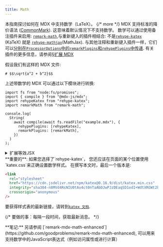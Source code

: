 ```yaml
---
title: Math
---
```


本指南探讨如何在 MDX 中支持数学（LaTeX）。 {/* more */}
MDX 支持标准的降价语法 ([CommonMark][]).
这意味着默认情况下不支持数学。
数学可以通过使用备注插件来启用: [`remark-math`][remark-math],与重新键入的插件相结合: 不是[`rehype-katex`][rehype-katex] (KaTeX) 就是 [`rehype-mathjax`][rehype-mathjax](MathJax).
与其他注释和重新键入插件一样，它们可以[分别在`ProcessorOptions`中的`remarkPlugins`和`rehypePlugins`中传递][processor-options].
有关插件的更多信息，请参阅[§扩展 MDX][extend]

假设我们有这样的 MDX 文件:

```mdx path="example.mdx"
# $$\sqrt{a^2 + b^2}$$
```

上述带数学的 MDX 可以通过以下模块进行转换:

```tsx path="example.js"
import fs from "node:fs/promises";
import { compile } from "@mdx-js/mdx";
import rehypeKatex from "rehype-katex";
import remarkMath from "remark-math";

console.log(
  String(
    await compile(await fs.readFile("example.mdx"), {
      rehypePlugins: [rehypeKatex],
      remarkPlugins: [remarkMath],
    })
  )
);
```

<details>
  <summary>扩展等效JSX</summary>

```tsx path="output.jsx"
<>
  <h1>
    <span className="katex">
      <span className="katex-mathml">
        <math xmlns="http://www.w3.org/1998/Math/MathML">…</math>
      </span>
      <span className="katex-html" aria-hidden="true">
        …
      </span>
    </span>
  </h1>
</>
```

</details>

<Note type="important">
**重要的**: 如果您选择了`rehype-katex`， 
  您还应该在页面的某个位置使用`katex.css`来正确设置数学样式。
  在撰写本文时，最后一个版本是:

```html
<link
  rel="stylesheet"
  href="https://cdn.jsdelivr.net/npm/katex@0.16.9/dist/katex.min.css"
  integrity="sha384-n8MVd4RsNIU0tAv4ct0nTaAbDJwPJzDEaqSD1odI+WdtXRGWt2kTvGFasHpSy3SV"
  crossorigin="anonymous"
/>
```

要获得样式表的最新链接，请转到[`katex 文档`][katex docs].

{/* 要做的事：每隔一段时间，获取最新消息。 */}

</Note>

<Note type="info">
  **笔记:** 另请参阅 [`remark-mdx-math-enhanced`](https://github.com/goodproblems/remark-mdx-math-enhanced),
  可以用来支持数学中的JavaScript表达式（例如访问属性或进行计算）
</Note>

[commonmark]: https://spec.commonmark.org/current/
[remark-math]: https://github.com/remarkjs/remark-math/tree/main/packages/remark-math
[rehype-katex]: https://github.com/remarkjs/remark-math/tree/main/packages/rehype-katex
[rehype-mathjax]: https://github.com/remarkjs/remark-math/tree/main/packages/rehype-mathjax
[processor-options]: /packages/mdx/#processoroptions
[extend]: /docs/extending-mdx/
[katex docs]: https://katex.org/docs/browser#loading-as-global
